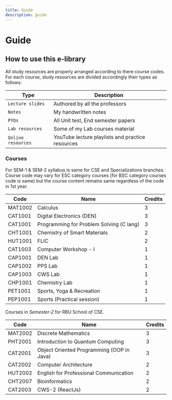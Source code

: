 ```yaml
---
title: Guide
description: guide
---
```

# Guide

## How to use this e-library

All study resources are properly arranged according to there course codes.
For each course, study resources are divided accordingly their types as follows:

| Type | Description | 
| ---- | ---- | 
| `Lecture slides` | Authored by all the professors | 
| `Notes` | My handwritten notes |
|`PYQs`| All Unit test, End semester papers |
|`Lab resources`| Some of my Lab courses material |
|`Online resources`| YouTube lecture playlists and practice resources |

### Courses

For SEM-1 & SEM-2 syllabus is same for CSE and Specializations branches. 
Course code may vary for ESC category courses (for BSC category courses code is same) but the course content remains same regardless of the code in 1st year.

| Code | Name | Credits |
| ---- | ---- | ---- |
| MAT1002 | Calculus | 3 |
| CAT1001 | Digital Electronics (DEN)| 3 | 
| CAT1001 | Programming for Problem Solving (C lang) | 3 | 
| CHT1001 | Chemistry of Smart Materials | 2 |
| HUT1001 | FLIC | 2 |
| CAT1003 | Computer Workshop - I| 1 | 
| CAP1001 | DEN Lab | 1 |
| CAP1002 | PPS Lab | 1 | 
| CAP1003 | CWS Lab | 1 |
| CHP1001 | Chemistry Lab | 1 |
| PET1001| Sports, Yoga & Recreation | 1 |
| PEP1001 | Sports (Practical session)| 1 |

Courses in *Semester-2* for RBU School of CSE.

| Code | Name | Credits |
| ---- | ---- | ---- |
| MAT2002 | Discrete Mathematics | 3 | 
| PHT2001 | Introduction to Quantum Computing | 3 |
| CAT2001 | Object Oriented Programming (OOP in Java) | 3 | 
| CAT2002 | Computer Architecture | 2 | 
| HUT2002 | English for Professional Communication | 2 | 
| CHT2007 | Bioinformatics | 2 |
| CAT2003 | CWS-2 (ReactJs) | 2 |  

